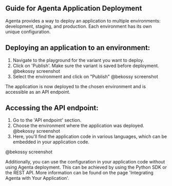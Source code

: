 ## Guide for Agenta Application Deployment

Agenta provides a way to deploy an application to multiple environments: development, staging, and production. Each environment has its own unique configuration.

## Deploying an application to an environment:

1. Navigate to the playground for the variant you want to deploy.
2. Click on 'Publish'. Make sure the variant is saved before deployment.
@bekossy screenshot
3. Select the environment and click on "Publish"
@bekossy screenshot

The application is now deployed to the chosen environment and is accessible as an API endpoint.

## Accessing the API endpoint:

1. Go to the 'API endpoint' section.
2. Choose the environment where the application was deployed.
@bekossy screenshot
3. Here, you'll find the application code in various languages, which can be embedded in your application code.

@bekossy screenshot

Additionally, you can use the configuration in your application code without using Agenta deployment. This can be achieved by using the Python SDK or the REST API. More information can be found on the page 'Integrating Agenta with Your Application'.